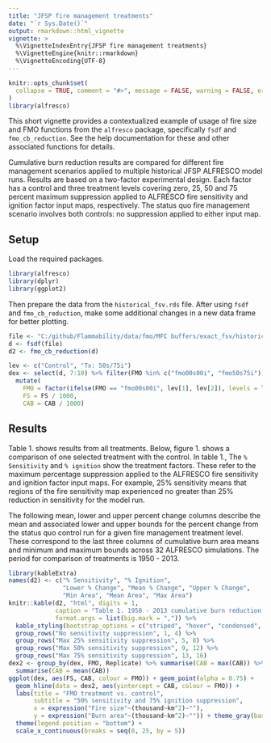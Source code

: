 ```yaml
---
title: "JFSP fire management treatments"
date: "`r Sys.Date()`"
output: rmarkdown::html_vignette
vignette: >
  %\VignetteIndexEntry{JFSP fire management treatments}
  %\VignetteEngine{knitr::rmarkdown}
  %\VignetteEncoding{UTF-8}
---
```


```r
knitr::opts_chunk$set(
  collapse = TRUE, comment = "#>", message = FALSE, warning = FALSE, error = FALSE, tidy = TRUE
)
library(alfresco)
```

This short vignette provides a contextualized example of usage of fire size and FMO functions from the `alfresco` package,
specifically `fsdf` and `fmo_cb_reduction`. See the help documentation for these and other associated functions for details.

Cumulative burn reduction results are compared for different fire management scenarios applied to multiple historical JFSP ALFRESCO model runs.
Results are based on a two-factor experimental design. Each factor has a control and three treatment levels covering
zero, 25, 50 and 75 percent maximum suppression applied to ALFRESCO fire sensitivity and ignition factor input maps, respectively.
The status quo fire management scenario involves both controls: no suppression applied to either input map.

## Setup

Load the required packages.

```r
library(alfresco)
library(dplyr)
library(ggplot2)
```

Then prepare the data from the `historical_fsv.rds` file. After using `fsdf` and `fmo_cb_reduction`, make some additional
changes in a new data frame for better plotting.

```r
file <- "C:/github/Flammability/data/fmo/MFC buffers/exact_fsv/historical_fsv.rds"
d <- fsdf(file)
d2 <- fmo_cb_reduction(d)

lev <- c("Control", "Tx: 50s/75i")
dex <- select(d, 7:10) %>% filter(FMO %in% c("fmo00s00i", "fmo50s75i")) %>%
  mutate(
    FMO = factor(ifelse(FMO == "fmo00s00i", lev[1], lev[2]), levels = lev),
    FS = FS / 1000,
    CAB = CAB / 1000)
```

## Results

Table 1. shows results from all treatments. Below, figure 1. shows a comparison of one selected treatment with the control.
In table 1., The `% Sensitivity` and `% ignition` show the treatment factors. These refer to the maximum percentage suppression
applied to the ALFRESCO fire sensitivity and ignition factor input maps. For example, 25% sensitivity means that regions of the 
fire sensitivity map experienced no greater than 25% reduction in sensitivity for the model run.

The following mean, lower and upper percent change columns describe the mean and associated lower and upper bounds for the percent change
from the status quo control run for a given fire management treatment level. 
These correspond to the last three columns of cumulative burn area means and minimum and maximum bounds across
32 ALFRESCO simulations. The period for comparison of treatments is 1950 - 2013.

```r
library(kableExtra)
names(d2) <- c("% Sensitivity", "% Ignition",	
               "Lower % Change", "Mean % Change", "Upper % Change", 
               "Min Area", "Mean Area", "Max Area")
knitr::kable(d2, "html", digits = 1, 
             caption = "Table 1. 1950 - 2013 cumulative burn reduction by FMO treatment.", 
             format.args = list(big.mark = ",")) %>%
  kable_styling(bootstrap_options = c("striped", "hover", "condensed", "responsive"), font_size = 12) %>% 
  group_rows("No sensitivity suppression", 1, 4) %>%
  group_rows("Max 25% sensitivity suppression", 5, 8) %>%
  group_rows("Max 50% sensitivity suppression", 9, 12) %>%
  group_rows("Max 75% sensitivity suppression", 13, 16)
dex2 <- group_by(dex, FMO, Replicate) %>% summarise(CAB = max(CAB)) %>%
  summarise(CAB = mean(CAB))
ggplot(dex, aes(FS, CAB, colour = FMO)) + geom_point(alpha = 0.75) + 
  geom_hline(data = dex2, aes(yintercept = CAB, colour = FMO)) +
  labs(title = "FMO treatment vs. control", 
       subtitle = "50% sensitivity and 75% ignition suppression", 
       x = expression("Fire size"~(thousand~km^2)~""), 
       y = expression("Burn area"~(thousand~km^2)~"")) + theme_gray(base_size = 12) +
  theme(legend.position = "bottom") + 
  scale_x_continuous(breaks = seq(0, 25, by = 5))
```
